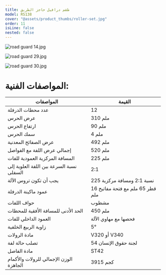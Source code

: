 ```yaml
---
title: طقم درافيل حاجز الطريق
model: RS138
cover: "@assets/product_thumbs/roller-set.jpg"
order: 11
isLine: false
nested: false
---
```



<ProductTabs />

<div class="mx-auto mt-8 flex w-full flex-wrap justify-center items-end gap-8">

![road guard 14.jpg](@assets/article_images/roller-set/road-guard-14.jpg)

![road guard 29.jpg](@assets/article_images/roller-set/road-guard-29.jpg)

![road guard 30.jpg](@assets/article_images/roller-set/road-guard-30.jpg)

</div>

# **المواصفات الفنية:**

| المواصفات                                | القيمة                           |
| ---------------------------------------- | -------------------------------- |
| عدد محطات الدرفلة                        | 12                               |
| عرض الحرس                                | 310 ملم                          |
| ارتفاع الحرس                             | 90 ملم                           |
| سمك الحرس                                | 4 ملم                            |
| عرض الصفائح المعدنية                     | 492 ملم                          |
| إجمالي عرض اللفة مع الفواصل              | 520 ملم                          |
| المسافة المركزية العمودية للفات          | 225 ملم                          |
| نسبة السرعة بين اللفة العلوية إلى السفلى | 2:1                              |
| يجب أن تكون تروس الآلة                   | نسبة 2:1 ومسافة مركزية 225       |
| عمود ماكينة الدرفلة                      | قطر 65 ملم مع فتحة مفاتيح 16 ملم |
| حواف اللفات                              | مشطوب                            |
| الحد الأدنى للمسافة الأفقية للمحطات      | 450 ملم                          |
| العمود الداخلي للفات                     | فحصها مع مهاوي الآلة             |
| زاوية الربيع الخلفية                     | 5°                               |
| مادة الرولات                             | V320 أو V340                     |
| تصلب حالة لفة                            | 54 لجنة حقوق الإنسان             |
| مادة الفاصل                              | ST42                             |
| الوزن الإجمالي للرولات والأكمام الجاهزة  | 3915 كجم                         |
